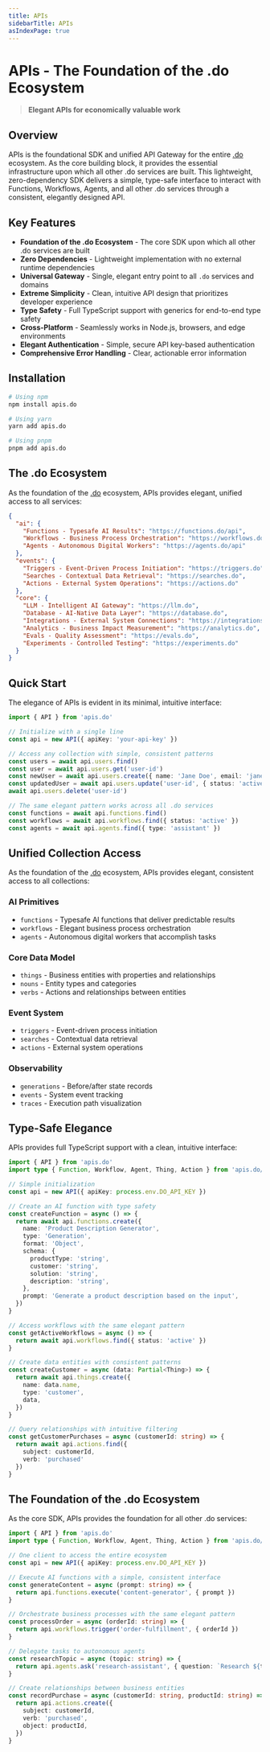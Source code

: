 ```yaml
---
title: APIs
sidebarTitle: APIs
asIndexPage: true
---
```


# APIs - The Foundation of the .do Ecosystem

> **Elegant APIs for economically valuable work**

## Overview

APIs is the foundational SDK and unified API Gateway for the entire [.do](https://dotdo.ai) ecosystem. As the core building block, it provides the essential infrastructure upon which all other .do services are built. This lightweight, zero-dependency SDK delivers a simple, type-safe interface to interact with Functions, Workflows, Agents, and all other .do services through a consistent, elegantly designed API.

## Key Features

- **Foundation of the .do Ecosystem** - The core SDK upon which all other .do services are built
- **Zero Dependencies** - Lightweight implementation with no external runtime dependencies
- **Universal Gateway** - Single, elegant entry point to all `.do` services and domains
- **Extreme Simplicity** - Clean, intuitive API design that prioritizes developer experience
- **Type Safety** - Full TypeScript support with generics for end-to-end type safety
- **Cross-Platform** - Seamlessly works in Node.js, browsers, and edge environments
- **Elegant Authentication** - Simple, secure API key-based authentication
- **Comprehensive Error Handling** - Clear, actionable error information

## Installation

```bash
# Using npm
npm install apis.do

# Using yarn
yarn add apis.do

# Using pnpm
pnpm add apis.do
```

## The .do Ecosystem

As the foundation of the [.do](https://dotdo.ai) ecosystem, APIs provides elegant, unified access to all services:

```json
{
  "ai": {
    "Functions - Typesafe AI Results": "https://functions.do/api",
    "Workflows - Business Process Orchestration": "https://workflows.do/api",
    "Agents - Autonomous Digital Workers": "https://agents.do/api"
  },
  "events": {
    "Triggers - Event-Driven Process Initiation": "https://triggers.do",
    "Searches - Contextual Data Retrieval": "https://searches.do",
    "Actions - External System Operations": "https://actions.do"
  },
  "core": {
    "LLM - Intelligent AI Gateway": "https://llm.do",
    "Database - AI-Native Data Layer": "https://database.do",
    "Integrations - External System Connections": "https://integrations.do",
    "Analytics - Business Impact Measurement": "https://analytics.do",
    "Evals - Quality Assessment": "https://evals.do",
    "Experiments - Controlled Testing": "https://experiments.do"
  }
}
```

## Quick Start

The elegance of APIs is evident in its minimal, intuitive interface:

```typescript
import { API } from 'apis.do'

// Initialize with a single line
const api = new API({ apiKey: 'your-api-key' })

// Access any collection with simple, consistent patterns
const users = await api.users.find()
const user = await api.users.get('user-id')
const newUser = await api.users.create({ name: 'Jane Doe', email: 'jane@example.com' })
const updatedUser = await api.users.update('user-id', { status: 'active' })
await api.users.delete('user-id')

// The same elegant pattern works across all .do services
const functions = await api.functions.find()
const workflows = await api.workflows.find({ status: 'active' })
const agents = await api.agents.find({ type: 'assistant' })
```

## Unified Collection Access

As the foundation of the [.do](https://dotdo.ai) ecosystem, APIs provides elegant, consistent access to all collections:

### AI Primitives

- `functions` - Typesafe AI functions that deliver predictable results
- `workflows` - Elegant business process orchestration
- `agents` - Autonomous digital workers that accomplish tasks

### Core Data Model

- `things` - Business entities with properties and relationships
- `nouns` - Entity types and categories
- `verbs` - Actions and relationships between entities

### Event System

- `triggers` - Event-driven process initiation
- `searches` - Contextual data retrieval
- `actions` - External system operations

### Observability

- `generations` - Before/after state records
- `events` - System event tracking
- `traces` - Execution path visualization

## Type-Safe Elegance

APIs provides full TypeScript support with a clean, intuitive interface:

```typescript
import { API } from 'apis.do'
import type { Function, Workflow, Agent, Thing, Action } from 'apis.do/types'

// Simple initialization
const api = new API({ apiKey: process.env.DO_API_KEY })

// Create an AI function with type safety
const createFunction = async () => {
  return await api.functions.create({
    name: 'Product Description Generator',
    type: 'Generation',
    format: 'Object',
    schema: {
      productType: 'string',
      customer: 'string',
      solution: 'string',
      description: 'string',
    },
    prompt: 'Generate a product description based on the input',
  })
}

// Access workflows with the same elegant pattern
const getActiveWorkflows = async () => {
  return await api.workflows.find({ status: 'active' })
}

// Create data entities with consistent patterns
const createCustomer = async (data: Partial<Thing>) => {
  return await api.things.create({
    name: data.name,
    type: 'customer',
    data,
  })
}

// Query relationships with intuitive filtering
const getCustomerPurchases = async (customerId: string) => {
  return await api.actions.find({ 
    subject: customerId, 
    verb: 'purchased' 
  })
}
```

## The Foundation of the .do Ecosystem

As the core SDK, APIs provides the foundation for all other .do services:

```typescript
import { API } from 'apis.do'
import type { Function, Workflow, Agent, Thing, Action } from 'apis.do/types'

// One client to access the entire ecosystem
const api = new API({ apiKey: process.env.DO_API_KEY })

// Execute AI functions with a simple, consistent interface
const generateContent = async (prompt: string) => {
  return api.functions.execute('content-generator', { prompt })
}

// Orchestrate business processes with the same elegant pattern
const processOrder = async (orderId: string) => {
  return api.workflows.trigger('order-fulfillment', { orderId })
}

// Delegate tasks to autonomous agents
const researchTopic = async (topic: string) => {
  return api.agents.ask('research-assistant', { question: `Research ${topic}` })
}

// Create relationships between business entities
const recordPurchase = async (customerId: string, productId: string) => {
  return api.actions.create({
    subject: customerId,
    verb: 'purchased',
    object: productId,
  })
}
```

